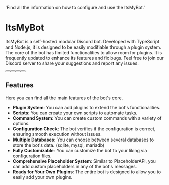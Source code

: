 

  'Find all the information on how to configure and use the ItsMyBot.'

# ItsMyBot 

ItsMyBot is a self-hosted modular Discord bot. Developed with TypeScript and Node.js, it is designed to be easily modifiable through a plugin system. The core of the bot has limited functionalities to allow room for plugins. It is frequently updated to enhance its features and fix bugs. Feel free to join our Discord server to share your suggestions and report any issues.

<div className="not-prose mb-16 mt-6 flex flex-wrap gap-3">
  <Button href="https://builtbybit.com/resources/24369/" arrow="right" children="Purchase" />
  <Button href="https://builtbybit.com/ItsMyBot" children="Plugins Store" variant="outline" />
  <Button href="https://github.com/ItsMyBot/Core" children="Source" variant="outline" />
  <Button href="https://discord.gg/itsme-to" children="Support" variant="outline" />
</div>

## Features
Here you can find all the main features of the bot's core.

- **Plugin System**: You can add plugins to extend the bot's functionalities.
- **Scripts**: You can create your own scripts to automate tasks.
- **Command System**: You can create custom commands with a variety of options.
- **Configuration Check**: The bot verifies if the configuration is correct, ensuring smooth execution without issues.
- **Multiple Databases**: You can choose between several databases to store the bot's data. (sqlite, mysql, mariadb)
- **Fully Customizable**: You can customize the bot to your liking via configuration files.
- **Comprehensive Placeholder System**: Similar to PlaceholderAPI, you can add custom placeholders in any of the bot's messages.
- **Ready for Your Own Plugins**: The entire bot is designed to allow you to easily add your own plugins.
